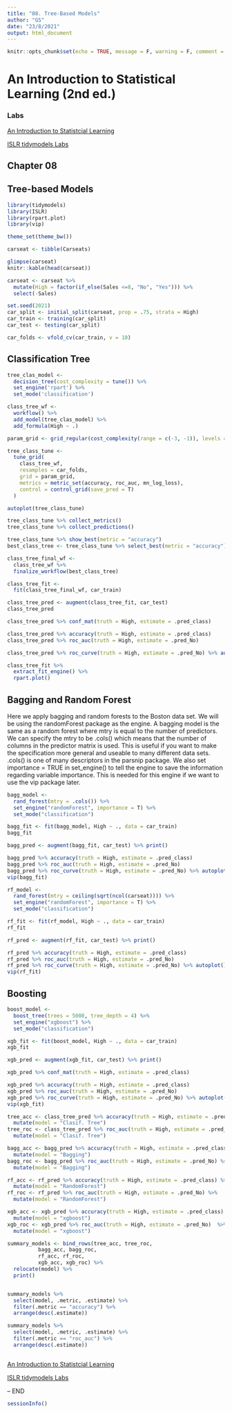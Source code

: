 ```yaml
---
title: "08. Tree-Based Models"
author: "GS"
date: "23/8/2021"
output: html_document
---
```


```r
knitr::opts_chunk$set(echo = TRUE, message = F, warning = F, comment = "", fig.align = "center")
```

# An Introduction to Statistical Learning (2nd ed.)
### Labs

[An Introduction to Statistcial Learning](https://www.statlearning.com/)

[ISLR tidymodels Labs](https://emilhvitfeldt.github.io/ISLR-tidymodels-labs/linear-regression.html)

## Chapter 08
## Tree-based Models

```r
library(tidymodels)
library(ISLR)
library(rpart.plot)
library(vip)

theme_set(theme_bw())
```

```r
carseat <- tibble(Carseats)

glimpse(carseat)
knitr::kable(head(carseat))
```

```r
carseat <- carseat %>% 
  mutate(High = factor(if_else(Sales <=8, "No", "Yes"))) %>% 
  select(-Sales)

set.seed(2021)
car_split <- initial_split(carseat, prop = .75, strata = High)
car_train <- training(car_split)
car_test <- testing(car_split)
```

```r
car_folds <- vfold_cv(car_train, v = 10)
```


## Classification Tree

```r
tree_clas_model <-
  decision_tree(cost_complexity = tune()) %>%
  set_engine('rpart') %>%
  set_mode('classification')

class_tree_wf <- 
  workflow() %>% 
  add_model(tree_clas_model) %>% 
  add_formula(High ~ .)

```

```r
param_grid <- grid_regular(cost_complexity(range = c(-3, -1)), levels = 10)

tree_class_tune <- 
  tune_grid(
    class_tree_wf,
    resamples = car_folds,
    grid = param_grid,
    metrics = metric_set(accuracy, roc_auc, mn_log_loss),
    control = control_grid(save_pred = T)
  )
```
```r
autoplot(tree_class_tune)

tree_class_tune %>% collect_metrics()
tree_class_tune %>% collect_predictions()

tree_class_tune %>% show_best(metric = "accuracy")
best_class_tree <- tree_class_tune %>% select_best(metric = "accuracy")
```
```r
class_tree_final_wf <-
  class_tree_wf %>% 
  finalize_workflow(best_class_tree)
```
```r
class_tree_fit <- 
  fit(class_tree_final_wf, car_train)

class_tree_pred <- augment(class_tree_fit, car_test)
class_tree_pred

class_tree_pred %>% conf_mat(truth = High, estimate = .pred_class)

class_tree_pred %>% accuracy(truth = High, estimate = .pred_class)
class_tree_pred %>% roc_auc(truth = High, estimate = .pred_No)

class_tree_pred %>% roc_curve(truth = High, estimate = .pred_No) %>% autoplot()

class_tree_fit %>% 
  extract_fit_engine() %>% 
  rpart.plot()
```



## Bagging and Random Forest

Here we apply bagging and random forests to the Boston data set. We will be using the randomForest package as the engine. A bagging model is the same as a random forest where mtry is equal to the number of predictors. We can specify the mtry to be .cols() which means that the number of columns in the predictor matrix is used. This is useful if you want to make the specification more general and useable to many different data sets. .cols() is one of many descriptors in the parsnip package. We also set importance = TRUE in set_engine() to tell the engine to save the information regarding variable importance. This is needed for this engine if we want to use the vip package later.


```r
bagg_model <- 
  rand_forest(mtry = .cols()) %>% 
  set_engine("randomForest", importance = T) %>% 
  set_mode("classification")

bagg_fit <- fit(bagg_model, High ~ ., data = car_train)
bagg_fit

bagg_pred <- augment(bagg_fit, car_test) %>% print()

bagg_pred %>% accuracy(truth = High, estimate = .pred_class)
bagg_pred %>% roc_auc(truth = High, estimate = .pred_No) 
bagg_pred %>% roc_curve(truth = High, estimate = .pred_No) %>% autoplot()
vip(bagg_fit)
```

```r

rf_model <- 
  rand_forest(mtry = ceiling(sqrt(ncol(carseat)))) %>% 
  set_engine("randomForest", importance = T) %>% 
  set_mode("classification")

rf_fit <- fit(rf_model, High ~ ., data = car_train)
rf_fit

rf_pred <- augment(rf_fit, car_test) %>% print()

rf_pred %>% accuracy(truth = High, estimate = .pred_class)
rf_pred %>% roc_auc(truth = High, estimate = .pred_No) 
rf_pred %>% roc_curve(truth = High, estimate = .pred_No) %>% autoplot()
vip(rf_fit)
```


## Boosting

```r
boost_model <- 
  boost_tree(trees = 5000, tree_depth = 4) %>% 
  set_engine("xgboost") %>% 
  set_mode("classification")

xgb_fit <- fit(boost_model, High ~ ., data = car_train)
xgb_fit

xgb_pred <- augment(xgb_fit, car_test) %>% print()

xgb_pred %>% conf_mat(truth = High, estimate = .pred_class)

xgb_pred %>% accuracy(truth = High, estimate = .pred_class)
xgb_pred %>% roc_auc(truth = High, estimate = .pred_No) 
xgb_pred %>% roc_curve(truth = High, estimate = .pred_No) %>% autoplot()
vip(xgb_fit)
```

```r
tree_acc <- class_tree_pred %>% accuracy(truth = High, estimate = .pred_class) %>% 
  mutate(model = "Clasif. Tree")
tree_roc <- class_tree_pred %>% roc_auc(truth = High, estimate = .pred_No) %>% 
  mutate(model = "Clasif. Tree")

bagg_acc <- bagg_pred %>% accuracy(truth = High, estimate = .pred_class) %>% 
  mutate(model = "Bagging")
bagg_roc <- bagg_pred %>% roc_auc(truth = High, estimate = .pred_No) %>% 
  mutate(model = "Bagging")

rf_acc <- rf_pred %>% accuracy(truth = High, estimate = .pred_class) %>% 
  mutate(model = "RandomForest")
rf_roc <- rf_pred %>% roc_auc(truth = High, estimate = .pred_No) %>% 
  mutate(model = "RandomForest")

xgb_acc <- xgb_pred %>% accuracy(truth = High, estimate = .pred_class) %>% 
  mutate(model = "xgboost")
xgb_roc <- xgb_pred %>% roc_auc(truth = High, estimate = .pred_No)  %>% 
  mutate(model = "xgboost")

summary_models <- bind_rows(tree_acc, tree_roc,
          bagg_acc, bagg_roc,
          rf_acc, rf_roc,
          xgb_acc, xgb_roc) %>% 
  relocate(model) %>% 
  print()


summary_models %>% 
  select(model, .metric, .estimate) %>% 
  filter(.metric == "accuracy") %>% 
  arrange(desc(.estimate))

summary_models %>% 
  select(model, .metric, .estimate) %>% 
  filter(.metric == "roc_auc") %>% 
  arrange(desc(.estimate))



```












































[An Introduction to Statistcial Learning](https://www.statlearning.com/)

[ISLR tidymodels Labs](https://emilhvitfeldt.github.io/ISLR-tidymodels-labs/linear-regression.html)

-- END


```r
sessionInfo()
```

